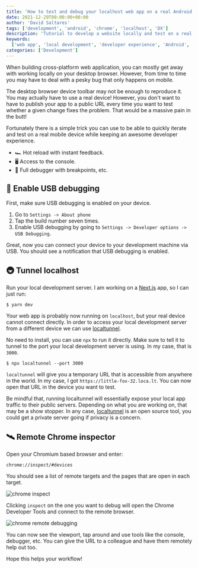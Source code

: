 ```yaml
---
title: 'How to test and debug your localhost web app on a real Android device'
date: 2021-12-29T00:00:00+00:00
author: 'David Saltares'
tags: ['development', 'android', 'chrome', 'localhost', 'DX']
description: 'Tutorial to develop a website locally and test on a real Android device'
keywords:
  ['web app', 'local development', 'developer experience', 'Android', 'Chrome']
categories: ['Development']
---
```


When building cross-platform web application, you can mostly get away with working locally on your desktop browser. However, from time to time you may have to deal with a pesky bug that only happens on mobile.

The desktop browser device toolbar may not be enough to reproduce it. You may actually have to use a real device! However, you don't want to have to publish your app to a public URL every time you want to test whether a given change fixes the problem. That would be a massive pain in the butt!

Fortunately there is a simple trick you can use to be able to quickly iterate and test on a real mobile device while keeping an awesome developer experience.

- 🏎️ Hot reload with instant feedback.
- 🖥️ Access to the console.
- 🐛 Full debugger with breakpoints, etc.

## 📱 Enable USB debugging

First, make sure USB debugging is enabled on your device.

1. Go to `Settings -> About phone`
2. Tap the build number seven times.
3. Enable USB debugging by going to `Settings -> Developer options -> USB Debugging`.

Great, now you can connect your device to your development machine via USB. You should see a notification that USB debugging is enabled.

## 🚇 Tunnel localhost

Run your local development server. I am working on a [Next.js](https://nextjs.org/) app, so I can just run:

```shell
$ yarn dev
```

Your web app is probably now running on `localhost`, but your real device cannot connect directly. In order to access your local development server from a different device we can use [localtunnel](https://localtunnel.me/).

No need to install, you can use `npx` to run it directly. Make sure to tell it to tunnel to the port your local development server is using. In my case, that is `3000`.

```shell
$ npx localtunnel --port 3000
```

`localtunnel` will give you a temporary URL that is accessible from anywhere in the world. In my case, I got `https://little-fox-32.loca.lt`. You can now open that URL in the device you want to test.

Be mindful that, running localtunnel will essentially expose your local app traffic to their public servers. Depending on what you are working on, that may be a show stopper. In any case, [localtunnel](https://github.com/localtunnel/localtunnel) is an open source tool, you could get a private server going if privacy is a concern.

## 🛰️ Remote Chrome inspector

Open your Chromium based browser and enter:

```
chrome://inspect/#devices
```

You should see a list of remote targets and the pages that are open in each target.

![chrome inspect](/img/remote-mobile-debugging/chrome-inspect.webp)

Clicking `inspect` on the one you want to debug will open the Chrome Developer Tools and connect to the remote browser.

![chrome remote debugging](/img/remote-mobile-debugging/chrome-remote-debugging.webp)

You can now see the viewport, tap around and use tools like the console, debugger, etc. You can give the URL to a colleague and have them remotely help out too.

Hope this helps your workflow!
